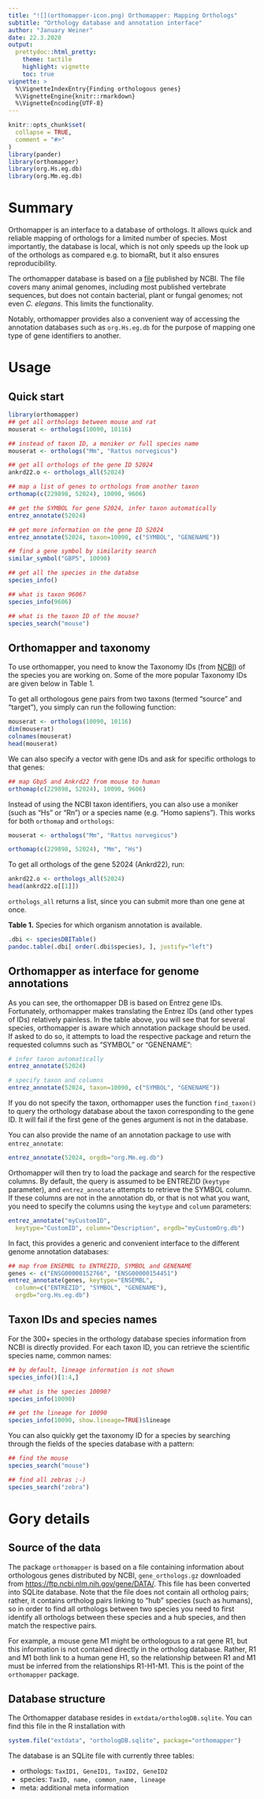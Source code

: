 ```yaml
---
title: "![](orthomapper-icon.png) Orthomapper: Mapping Orthologs"
subtitle: "Orthology database and annotation interface"
author: "January Weiner"
date: 22.3.2020
output: 
  prettydoc::html_pretty:
    theme: tactile
    highlight: vignette
    toc: true
vignette: >
  %\VignetteIndexEntry{Finding orthologous genes}
  %\VignetteEngine{knitr::rmarkdown}
  %\VignetteEncoding{UTF-8}
---
```


```r
knitr::opts_chunk$set(
  collapse = TRUE,
  comment = "#>"
)
library(pander)
library(orthomapper)
library(org.Hs.eg.db)
library(org.Mm.eg.db)
```

# Summary

Orthomapper is an interface to a database of orthologs. It allows quick and
reliable mapping of orthologs for a limited number of species. Most
importantly, the database is local, which is not only speeds up the look up
of the orthologs as compared e.g. to biomaRt, but it also ensures
reproducibility.

The orthomapper database is based on a
[file](https://ftp.ncbi.nlm.nih.gov/gene/DATA/gene_orthologs.gz) published
by NCBI. The file covers many animal genomes, including most published
vertebrate sequences, but does not contain bacterial, plant or fungal genomes; not even
*C. elegans*. This limits the functionality.

Notably, orthomapper provides also a convenient way of accessing the
annotation databases such as `org.Hs.eg.db` for the purpose of mapping one
type of gene identifiers to another.

# Usage

## Quick start

```r
library(orthomapper)
## get all orthologs between mouse and rat
mouserat <- orthologs(10090, 10116)

## instead of taxon ID, a moniker or full species name
mouserat <- orthologs("Mm", "Rattus norvegicus")

## get all orthologs of the gene ID 52024
ankrd22.o <- orthologs_all(52024)

## map a list of genes to orthologs from another taxon
orthomap(c(229898, 52024), 10090, 9606)

## get the SYMBOL for gene 52024, infer taxon automatically
entrez_annotate(52024)

## get more information on the gene ID 52024
entrez_annotate(52024, taxon=10090, c("SYMBOL", "GENENAME"))

## find a gene symbol by similarity search
similar_symbol("GBP5", 10090)

## get all the species in the databse
species_info()

## what is taxon 9606?
species_info(9606)

## what is the taxon ID of the mouse?
species_search("mouse")
```


## Orthomapper and taxonomy

To use orthomapper, you need to know the Taxonomy IDs (from
[NCBI](https://www.ncbi.nlm.nih.gov/taxonomy)) of the species you are
working on. Some of the more popular Taxonomy IDs are given below in Table
1.

To get all orthologous gene pairs from two taxons (termed "source" and
"target"), you simply can run the following function:

```r
mouserat <- orthologs(10090, 10116)
dim(mouserat)
colnames(mouserat)
head(mouserat)
```

We can also specify a vector with gene IDs and ask for specific orthologs
to that genes:

```r
## map Gbp5 and Ankrd22 from mouse to human 
orthomap(c(229898, 52024), 10090, 9606)
```

Instead of using the NCBI taxon identifiers, you can also use a moniker
(such as "Hs" or "Rn") or a species name (e.g. "Homo sapiens"). This works
for both `orthomap` and `orthologs`: 

```r
mouserat <- orthologs("Mm", "Rattus norvegicus")

orthomap(c(229898, 52024), "Mm", "Hs")
```

To get all orthologs of the gene 52024 (Ankrd22), run:

```r
ankrd22.o <- orthologs_all(52024)
head(ankrd22.o[[1]])
```

`orthologs_all` returns a list, since you can submit more than one gene at
once.


**Table 1.** Species for which organism annotation is available.

```r
.dbi <- speciesDBITable()
pandoc.table(.dbi[ order(.dbi$species), ], justify="left")
```




## Orthomapper as interface for genome annotations

As you can see, the orthomapper DB is based on Entrez gene IDs. 
Fortunately, orthomapper makes translating the Entrez IDs (and other types
of IDs) relatively
painless. In the table above, you will see that for several species,
orthomapper is aware which annotation package should be used. If asked to
do so, it attempts to load the respective package and return the requested
columns such as "SYMBOL" or "GENENAME":

```r
# infer taxon automatically
entrez_annotate(52024)

# specify taxon and columns
entrez_annotate(52024, taxon=10090, c("SYMBOL", "GENENAME"))
```

If you do not specify the taxon, orthomapper uses the function
`find_taxon()` to query the orthology database about the taxon
corresponding to the gene ID. It will fail if the first gene of the genes
argument is not in the database.

You can also provide the name of an annotation package to use with `entrez_annotate`:

```r
entrez_annotate(52024, orgdb="org.Mm.eg.db")
```

Orthomapper will then try to load the package and search for the respective
columns. By default, the query is assumed to be ENTREZID (`keytype`
parameter), and `entrez_annotate` attempts to retrieve the SYMBOL column.
If these columns are not in the annotation db, or that is not what you
want, you need to specify the columns using the `keytype` and `column`
parameters:


```r
entrez_annotate("myCustomID", 
  keytype="CustomID", column="Description", orgdb="myCustomOrg.db")
```

In fact, this provides a generic and convenient interface to the different
genome annotation databases:

```r
## map from ENSEMBL to ENTREZID, SYMBOL and GENENAME
genes <- c("ENSG00000152766", "ENSG00000154451")
entrez_annotate(genes, keytype="ENSEMBL", 
  column=c("ENTREZID", "SYMBOL", "GENENAME"),
  orgdb="org.Hs.eg.db")
```


## Taxon IDs and species names

For the 300+ species in the orthology database species information from
NCBI is directly provided. For each taxon ID, you can retrieve the
scientific species name, common names:

```r
## by default, lineage information is not shown
species_info()[1:4,]

## what is the species 10090?
species_info(10090)

## get the lineage for 10090
species_info(10090, show.lineage=TRUE)$lineage
```

You can also quickly get the taxonomy ID for a species by searching through
the fields of the species database with a pattern:

```r
## find the mouse
species_search("mouse")

## find all zebras ;-)
species_search("zebra")
```

# Gory details

## Source of the data

The package `orthomapper` is based on a file containing information about
orthologous genes distributed by NCBI, `gene_orthologs.gz` downloaded from
[https://ftp.ncbi.nlm.nih.gov/gene/DATA/](https://ftp.ncbi.nlm.nih.gov/gene/DATA/). 
This file has been converted into SQLite database. Note that the file does
not contain all ortholog pairs; rather, it contains ortholog pairs linking
to "hub" species (such as humans), so in order to find all orthologs
between two species you need to first identify all orthologs between these
species and a hub species, and then match the respective pairs.

For example, a mouse gene M1 might be orthologous to a rat gene R1, but
this information is not contained directly in the ortholog database.
Rather, R1 and M1 both link to a human gene H1, so the relationship between
R1 and M1 must be inferred from the relationships R1-H1-M1. This is the
point of the `orthomapper` package.

## Database structure

The Orthomapper database resides in `extdata/orthologDB.sqlite`. You can
find this file in the R installation with

```r
system.file("extdata", "orthologDB.sqlite", package="orthomapper")
```

The database is an SQLite file with currently three tables:

 * orthologs: `TaxID1, GeneID1, TaxID2, GeneID2`
 * species: `TaxID, name, common_name, lineage`
 * meta: additional meta information


